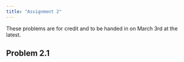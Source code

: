 ```yaml
---
title: "Assignment 2"
---
```


These problems are for credit and to be handed in on March 3rd at the latest.

## Problem 2.1

